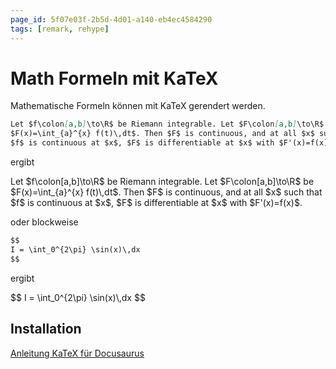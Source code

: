 ```yaml
---
page_id: 5f07e03f-2b5d-4d01-a140-eb4ec4584290
tags: [remark, rehype]
---
```



# Math Formeln mit KaTeX

Mathematische Formeln können mit KaTeX gerendert werden.

```md
Let $f\colon[a,b]\to\R$ be Riemann integrable. Let $F\colon[a,b]\to\R$ be
$F(x)=\int_{a}^{x} f(t)\,dt$. Then $F$ is continuous, and at all $x$ such that
$f$ is continuous at $x$, $F$ is differentiable at $x$ with $F'(x)=f(x)$.
```

ergibt

<BrowserWindow>
  Let $f\colon[a,b]\to\R$ be Riemann integrable. Let $F\colon[a,b]\to\R$ be
  $F(x)=\int_{a}^{x} f(t)\,dt$. Then $F$ is continuous, and at all $x$ such that
  $f$ is continuous at $x$, $F$ is differentiable at $x$ with $F'(x)=f(x)$.
</BrowserWindow>

oder blockweise

```md
$$
I = \int_0^{2\pi} \sin(x)\,dx
$$
```

ergibt

<BrowserWindow>
  $$
  I = \int_0^{2\pi} \sin(x)\,dx
  $$
</BrowserWindow>

## Installation

[Anleitung KaTeX für Docusaurus](https://docusaurus.io/docs/markdown-features/math-equations)